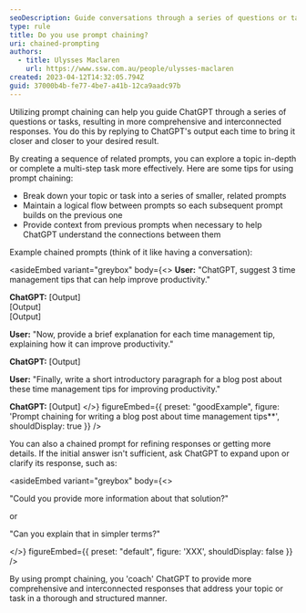 ```yaml
---
seoDescription: Guide conversations through a series of questions or tasks using chained prompting, yielding comprehensive and interconnected responses.
type: rule
title: Do you use prompt chaining?
uri: chained-prompting
authors:
  - title: Ulysses Maclaren
    url: https://www.ssw.com.au/people/ulysses-maclaren
created: 2023-04-12T14:32:05.794Z
guid: 37000b4b-fe77-4be7-a41b-12ca9aadc97b
---
```


Utilizing prompt chaining can help you guide ChatGPT through a series of questions or tasks, resulting in more comprehensive and interconnected responses. You do this by replying to ChatGPT's output each time to bring it closer and closer to your desired result.

By creating a sequence of related prompts, you can explore a topic in-depth or complete a multi-step task more effectively.
Here are some tips for using prompt chaining:

* Break down your topic or task into a series of smaller, related prompts
* Maintain a logical flow between prompts so each subsequent prompt builds on the previous one
* Provide context from previous prompts when necessary to help ChatGPT understand the connections between them

Example chained prompts (think of it like having a conversation):

<asideEmbed
  variant="greybox"
  body={<>
    **User:** "ChatGPT, suggest 3 time management tips that can help improve productivity."

**ChatGPT:**
  \[Output]\
  \[Output]\
  \[Output]

**User:** "Now, provide a brief explanation for each time management tip, explaining how it can improve productivity."

**ChatGPT:** \[Output]

**User:** "Finally, write a short introductory paragraph for a blog post about these time management tips for improving productivity."

**ChatGPT:** \[Output]
  </>}
  figureEmbed={{
    preset: "goodExample",
    figure: 'Prompt chaining for writing a blog post about time management tips**',
    shouldDisplay: true
  }}
/>

You can also a chained prompt for refining responses or getting more details. If the initial answer isn't sufficient, ask ChatGPT to expand upon or clarify its response, such as:

<asideEmbed
  variant="greybox"
  body={<>
    
"Could you provide more information about that solution?"

or

"Can you explain that in simpler terms?"

  </>}
  figureEmbed={{
    preset: "default",
    figure: 'XXX',
    shouldDisplay: false
  }}
/>

By using prompt chaining, you 'coach' ChatGPT to provide more comprehensive and interconnected responses that address your topic or task in a thorough and structured manner.